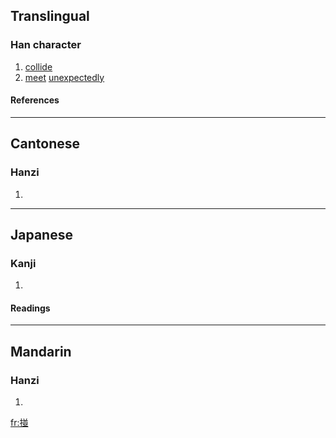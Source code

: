 ==Translingual==
===Han character===
{{Han char|rn=64|rad=手|as=08|sn=11|four=5801<sub>7</sub>|canj=手廿廿金 (QTTC)}}
# [[collide]]
# [[meet]] [[unexpected]]ly
====References====
{{Han ref|kx=0440.190|dkj=12312|dj=0791.160|hdz=31923.110|uh=63BD|ud=25533|bh=D56B|bd=54635}}
----
==Cantonese==
===Hanzi===
{{yue-hanzi|jyut=|y=pung3}}
# {{defn|Cantonese}}
----
==Japanese==
===Kanji===
{{ja-kanji|grade=|rs=手08}}
# {{defn|Japanese}} 
====Readings====
{{ja-readings|on=[[ほう]] (hō), [[ひょう]] (hyō)|kun=[[つく]] (tsuku), [[はえずみ]] (haezumi)}}
----
==Mandarin==
===Hanzi===
{{cmn-hanzi|pin=[[pèng]] ([[peng4]])|wg=p'eng<sup>4</sup>}}
# {{defn|Mandarin}}

[[fr:掽]]